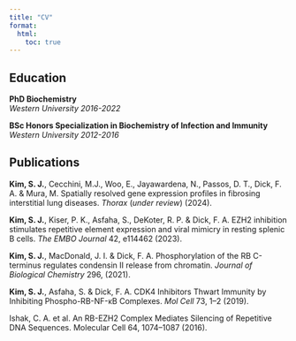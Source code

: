---
title: "CV"
format:
  html: 
    toc: true
---

## Education

**PhD Biochemistry** <br> *Western University* [*2016-2022*]{.cvdate}

**BSc Honors Specialization in Biochemistry of Infection and Immunity** <br> *Western University* [*2012-2016*]{.cvdate}

## Publications

**Kim, S. J.**, Cecchini, M.J., Woo, E., Jayawardena, N., Passos, D. T., Dick, F. A. & Mura, M. Spatially resolved gene expression profiles in fibrosing interstitial lung diseases. *Thorax* (*under review*) (2024).

**Kim, S. J.**, Kiser, P. K., Asfaha, S., DeKoter, R. P. & Dick, F. A. EZH2 inhibition stimulates repetitive element expression and viral mimicry in resting splenic B cells. *The EMBO Journal*    42, e114462 (2023).


**Kim, S. J.**, MacDonald, J. I. & Dick, F. A. Phosphorylation of the RB C-terminus regulates condensin II release from chromatin. *Journal of Biological Chemistry* 296, (2021).


**Kim, S. J.**, Asfaha, S. & Dick, F. A. CDK4 Inhibitors Thwart Immunity by Inhibiting Phospho-RB-NF-κB Complexes. *Mol Cell* 73, 1–2 (2019).


Ishak, C. A. et al. An RB-EZH2 Complex Mediates Silencing of Repetitive DNA Sequences. Molecular Cell 64, 1074–1087 (2016).
